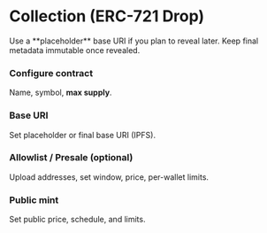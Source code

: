 

# Collection (ERC-721 Drop)

<Callout type="info">
Use a **placeholder** base URI if you plan to reveal later. Keep final metadata immutable once revealed.
</Callout>

<Steps>

### Configure contract
Name, symbol, **max supply**.

### Base URI
Set placeholder or final base URI (IPFS).

### Allowlist / Presale (optional)
Upload addresses, set window, price, per-wallet limits.

### Public mint
Set public price, schedule, and limits.

</Steps>
